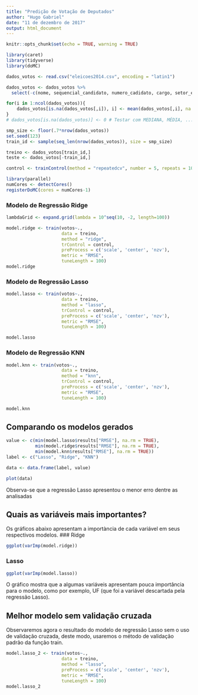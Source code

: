 ```yaml
---
title: "Predição de Votação de Deputados"
author: "Hugo Gabriel"
date: "11 de dezembro de 2017"
output: html_document
---
```


```r
knitr::opts_chunk$set(echo = TRUE, warning = TRUE)

library(caret)
library(tidyverse)
library(doMC)
```

```r
dados_votos <- read.csv("eleicoes2014.csv", encoding = "latin1")

dados_votos <- dados_votos %>%
  select(-c(nome, sequencial_candidato, numero_cadidato, cargo, setor_economico_receita, setor_economico_despesa))

for(i in 1:ncol(dados_votos)){
    dados_votos[is.na(dados_votos[,i]), i] <- mean(dados_votos[,i], na.rm = TRUE)
}
# dados_votos[is.na(dados_votos)] <- 0 # Testar com MEDIANA, MÉDIA, ...
```

```r
smp_size <- floor(.7*nrow(dados_votos))
set.seed(123)
train_id <- sample(seq_len(nrow(dados_votos)), size = smp_size)

treino <- dados_votos[train_id,]
teste <- dados_votos[-train_id,]

control <- trainControl(method = "repeatedcv", number = 5, repeats = 10, search = "random")
```

```r
library(parallel)
numCores <- detectCores()
registerDoMC(cores = numCores-1)
```

### Modelo de Regressão Ridge

```r
lambdaGrid <- expand.grid(lambda = 10^seq(10, -2, length=100))

model.ridge <- train(votos~., 
                     data = treino,
                     method = "ridge",
                     trControl = control,
                     preProcess = c('scale', 'center', 'nzv'),
                     metric = "RMSE",
                     tuneLength = 100)
model.ridge
```

### Modelo de Regressão Lasso

```r
model.lasso <- train(votos~., 
                     data = treino,
                     method = "lasso",
                     trControl = control,
                     preProcess = c('scale', 'center', 'nzv'),
                     metric = "RMSE",
                     tuneLength = 100)

model.lasso
```

### Modelo de Regressão KNN

```r
model.knn <- train(votos~., 
                     data = treino,
                     method = "knn",
                     trControl = control,
                     preProcess = c('scale', 'center', 'nzv'),
                     metric = "RMSE",
                     tuneLength = 100)

model.knn
```

## Comparando os modelos gerados

```r
value <- c(min(model.lasso$results["RMSE"], na.rm = TRUE),
           min(model.ridge$results["RMSE"], na.rm = TRUE),
           min(model.knn$results["RMSE"], na.rm = TRUE))
label <- c("Lasso", "Ridge", "KNN")

data <- data.frame(label, value)

plot(data)
```
Observa-se que a regressão Lasso apresentou o menor erro dentre as analisadas

## Quais as variáveis mais importantes?

Os gráficos abaixo apresentam a importància de cada variável em seus respectivos modelos.
### Ridge
```r
ggplot(varImp(model.ridge))
```

### Lasso
```r
ggplot(varImp(model.lasso))
```

O gráfico mostra que a algumas variáveis apresentam pouca importância para o modelo, como por exemplo, UF (que foi a variável descartada pela regressão Lasso).

## Melhor modelo sem validação cruzada

Observaremos agora o resultado do modelo de regressão Lasso sem o uso de validação cruzada, deste modo, usaremos o método de validação padrão da função train.
```r
model.lasso_2 <- train(votos~., 
                     data = treino,
                     method = "lasso",
                     preProcess = c('scale', 'center', 'nzv'),
                     metric = "RMSE",
                     tuneLength = 100)
model.lasso_2
```

